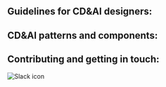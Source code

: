 

## Guidelines for CD&AI designers:

<Row className="resource-card-group">
<Column colMd={4} colLg={4} noGutterSm>
    <ResourceCard
      color="dark"
      subTitle="For all CD&AI designers:"
      title="CD&AI design guidelines"
      aspectRatio="2:1"
      actionIcon="arrowRight"
      href="/design-guidelines"
      >
  </ResourceCard>
</Column>
<Column colMd={4} colLg={4} noGutterSm>
    <ResourceCard
      subTitle="For CD&AI designers working on Cloud Paks:"
      title="Cloud Pak guidelines"
      aspectRatio="2:1"
      actionIcon="arrowRight"
      href="/cloud-pak-guidelines/navigation/usage"
      color="dark"
      >
  </ResourceCard>
</Column>
<Column colMd={4} colLg={4} noGutterSm>
    <ResourceCard
      color="dark"
      subTitle="For CD&AI designers delivering services to IBM Cloud:"
      title="Cloud Platform guidelines"
      aspectRatio="2:1"
      actionIcon="arrowRight"
      href="/cloud-pal-guidelines"
      >
  </ResourceCard>
</Column>
</Row>



## CD&AI patterns and components: 

<Row className="resource-card-group">
<Column colMd={4} colLg={4} noGutterSm>
    <ResourceCard
      color="dark"
      subTitle="CD&AI Design"
      title="Patterns"
      aspectRatio="2:1"
      actionIcon="arrowRight"
      href="/common-patterns/pattern-status"
      >
  </ResourceCard>
</Column>
<Column colMd={4} colLg={4} noGutterSm>
    <ResourceCard
      color="dark"
      subTitle="CD&AI Design"
      title="Components"
      aspectRatio="2:1"
      actionIcon="arrowRight"
      href="/components/component-status"
      >
  </ResourceCard>
</Column>
</Row>



## Contributing and getting in touch:

<Row className="resource-card-group">
<Column colMd={4} colLg={4} noGutterSm>
    <ResourceCard
      color="dark"
      subTitle="Learn more about"
      title="Contributing"
      aspectRatio="2:1"
      actionIcon="arrowRight"
      href="/contributing"
      >
  </ResourceCard>
</Column>
<Column colMd={4} colLg={4} noGutterSm>
    <ResourceCard
      color="dark"
      subTitle="Open an issue on our"
      title="GitHub repo"
      aspectRatio="2:1"
      actionIcon="arrowRight"
      href="https://github.ibm.com/CDAI-design/CDAI-design-website/issues"
      >
      <MdxIcon name="LogoGithub32" color="inverse" />
  </ResourceCard>
</Column>
<Column colMd={4} colLg={4} noGutterSm>
    <ResourceCard
      color="dark"
      subTitle="Get in touch via our"
      title="Slack channel"
      aspectRatio="2:1"
      actionIcon="arrowRight"
      href="https://ibm-casdesign.slack.com/archives/CQGR0HC05"
      >

![Slack icon](../images/Slack-icon.png)

  </ResourceCard>
</Column>
</Row>